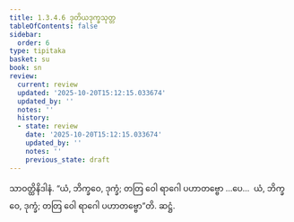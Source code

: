 ```yaml
---
title: 1.3.4.6 ဒုတိယဒုက္ခသုတ္တ
tableOfContents: false
sidebar:
  order: 6
type: tipitaka
basket: su
book: sn
review:
  current: review
  updated: '2025-10-20T15:12:15.033674'
  updated_by: ''
  notes: ''
  history:
  - state: review
    date: '2025-10-20T15:12:15.033674'
    updated_by: ''
    notes: ''
    previous_state: draft
---
```



<DynamicBreadcrumb />


<ReviewStatus review={frontmatter.review} showDetails={true} />

<HypothesisAnnotation frontmatter={frontmatter} />

<Division number="141" book="sn" e="ch" v="18" p="300">

<Paragraph number="771" book="sn">
သာဝတ္ထိနိဒါနံ. “ယံ, ဘိက္ခဝေ, ဒုက္ခံ; တတြ ဝေါ ရာဂေါ ပဟာတဗ္ဗော …ပေ…  ယံ, ဘိက္ခဝေ, ဒုက္ခံ; တတြ ဝေါ ရာဂေါ ပဟာတဗ္ဗော”တိ.

</Paragraph>
</Division>

<Paragraph number="772" type="center" book="sn">
ဆဋ္ဌံ.
</Paragraph>